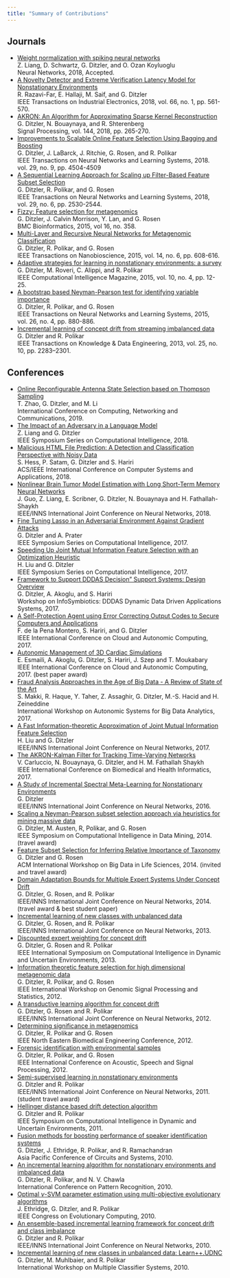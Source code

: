 ```yaml
---
title: "Summary of Contributions"
---
```


## Journals 
- [Weight normalization with spiking neural networks](https://www.sciencedirect.com/science/article/pii/S0893608018302508){target="_blank"}<br/>
  Z. Liang, D. Schwartz, G. Ditzler, and O. Ozan Koyluoglu<br/>
  Neural Networks, 2018, Accepted. 
- [A Novelty Detector and Extreme Verification Latency Model for Nonstationary Environments](https://ieeexplore.ieee.org/document/8336956/){target="_blank"}<br/>
  R. Razavi-Far, E. Hallaji, M. Saif, and G. Ditzler <br />
  IEEE Transactions on Industrial Electronics, 2018, vol. 66, no. 1, pp. 561-570. 
- [AKRON: An Algorithm for Approximating Sparse Kernel Reconstruction](http://www.sciencedirect.com/science/article/pii/S0165168417303791){target="_blank"}<br/>
  G. Ditzler, N. Bouaynaya, and R. Shterenberg <br />
  Signal Processing, vol. 144, 2018, pp. 265-270.
- [Improvements to Scalable Online Feature Selection Using Bagging and Boosting](http://ieeexplore.ieee.org/document/8065078/){target="_blank"}<br />
  G. Ditzler, J. LaBarck, J. Ritchie, G. Rosen, and R. Polikar<br/>
  IEEE Transactions on Neural Networks and Learning Systems, 2018. vol. 29, no. 9, pp. 4504-4509
- [A Sequential Learning Approach for Scaling up Filter-Based Feature Subset Selection](http://ieeexplore.ieee.org/abstract/document/7926436/){target="_blank"}<br/>
  G. Ditzler, R. Polikar, and G. Rosen<br />
  IEEE Transactions on Neural Networks and Learning Systems, 2018, vol. 29, no. 6, pp. 2530-2544.
- [Fizzy: Feature selection for metagenomics](https://bmcbioinformatics.biomedcentral.com/articles/10.1186/s12859-015-0793-8){target="_blank"}<br />
  G. Ditzler, J. Calvin Morrison, Y. Lan, and G. Rosen<br />
  BMC Bioinformatics, 2015, vol 16, no. 358. 
- [Multi-Layer and Recursive Neural Networks for Metagenomic Classification](http://ieeexplore.ieee.org/document/7219432/){target="_blank"}<br />
  G. Ditzler, R. Polikar, and G. Rosen<br />
  IEEE Transactions on Nanobioscience, 2015, vol. 14, no. 6, pp. 608-616.
- [Adaptive strategies for learning in nonstationary environments: a survey](http://ieeexplore.ieee.org/document/7296710/){target="_blank"}<br />
  G. Ditzler, M. Roveri, C. Alippi, and R. Polikar<br />
  IEEE Computational Intelligence Magazine, 2015, vol. 10, no. 4, pp. 12-25.  
- [A bootstrap based Neyman-Pearson test for identifying variable importance](http://ieeexplore.ieee.org/document/6823119/){target="_blank"}<br />
  G. Ditzler, R. Polikar, and G. Rosen<br />
  IEEE Transactions on Neural Networks and Learning Systems, 2015, vol. 26, no. 4, pp. 880-886. 
- [Incremental learning of concept drift from streaming imbalanced data](http://ieeexplore.ieee.org/document/6235959/){target="_blank"}<br />
  G. Ditzler and R. Polikar<br />
  IEEE Transactions on Knowledge & Data Engineering, 2013, vol. 25, no. 10, pp. 2283–2301.
 

## Conferences 
- [Online Reconfigurable Antenna State Selection based on Thompson Sampling](http://www.conf-icnc.org/2019/){target="_blank"} <br />
  T. Zhao, G. Ditzler, and M. Li <br />
  International Conference on Computing, Networking and Communications, 2019.
- [The Impact of an Adversary in a Language Model](http://ieee-ssci2018.org/){target="_blank"} <br />
  Z. Liang and G. Ditzler <br />
  IEEE Symposium Series on Computational Intelligence, 2018.
- [Malicious HTML File Prediction: A Detection and Classification Perspective with Noisy Data](http://www.aiccsa.net/AICCSA2018/home/){target="_blank"} <br />
  S. Hess, P. Satam, G. Ditzler and S. Hariri <br />
  ACS/IEEE International Conference on Computer Systems and Applications, 2018.
- [Nonlinear Brain Tumor Model Estimation with Long Short-Term Memory Neural Networks](http://www.ecomp.poli.br/~wcci2018/){target="_blank"} <br />
  J. Guo, Z. Liang, E. Scribner, G. Ditzler, N. Bouaynaya and H. Fathallah-Shaykh <br />
  IEEE/INNS International Joint Conference on Neural Networks, 2018.
- [Fine Tuning Lasso in an Adversarial Environment Against Gradient Attacks](https://ieeexplore.ieee.org/abstract/document/8280924/){target="_blank"} <br />
  G. Ditzler and A. Prater <br />
  IEEE Symposium Series on Computational Intelligence, 2017.
- [Speeding Up Joint Mutual Information Feature Selection with an Optimization Heuristic](https://ieeexplore.ieee.org/abstract/document/8280921/){target="_blank"} <br />
  H. Liu and G. Ditzler <br />
  IEEE Symposium Series on Computational Intelligence, 2017.
- [Framework to Support DDDAS Decision” Support Systems: Design Overview](http://ieeexplore.ieee.org/abstract/document/8064150/){target="_blank"} <br />
  G. Ditzler, A. Akoglu, and S. Hariri <br />
  Workshop on InfoSymbiotics: DDDAS Dynamic Data Driven Applications Systems, 2017.
- [A Self-Protection Agent using Error Correcting Output Codes to Secure Computers and Applications](http://ieeexplore.ieee.org/abstract/document/8064054/){target="_blank"}  <br />
  F. de la Pena Montero, S. Hariri, and G. Ditzler <br />
  IEEE International Conference on Cloud and Autonomic Computing, 2017.
- [Autonomic Management of 3D Cardiac Simulations](http://ieeexplore.ieee.org/abstract/document/8064049/){target="_blank"} <br />
  E. Esmaili, A. Akoglu, G. Ditzler, S. Hariri, J. Szep and T. Moukabary <br />
  IEEE International Conference on Cloud and Autonomic Computing, 2017. (best paper award)
- [Fraud Analysis Approaches in the Age of Big Data - A Review of State of the Art](http://ieeexplore.ieee.org/abstract/document/8064067/){target="_blank"} <br />
  S. Makki, R. Haque, Y. Taher, Z. Assaghir, G. Ditzler, M.-S. Hacid and H. Zeineddine <br />
  International Workshop on Autonomic Systems for Big Data Analytics, 2017.
- [A Fast Information-theoretic Approximation of Joint Mutual Information Feature Selection](http://ieeexplore.ieee.org/abstract/document/7966441/?reload=true){target="_blank"} <br />
  H. Liu and G. Ditzler <br />
  IEEE/INNS International Joint Conference on Neural Networks, 2017.
- [The AKRON-Kalman Filter for Tracking Time-Varying Networks](http://ieeexplore.ieee.org/abstract/document/7897268/){target="_blank"} <br />
  V. Carluccio, N. Bouaynaya, G. Ditzler, and H. M. Fathallah Shaykh <br />
  IEEE International Conference on Biomedical and Health Informatics, 2017.
- [A Study of Incremental Spectral Meta-Learning for Nonstationary Environments](http://ieeexplore.ieee.org/abstract/document/7727178/){target="_blank"} <br />
  G. Ditzler   <br />
  IEEE/INNS International Joint Conference on Neural Networks, 2016.
- [Scaling a Neyman-Pearson subset selection approach via heuristics for mining massive data ](http://ieeexplore.ieee.org/xpls/abs_all.jsp?arnumber=7008701){target="_blank"}<br />
  G. Ditzler, M. Austen, R, Polikar, and G. Rosen <br />
  IEEE Symposium on Computational Intelligence in Data Mining, 2014. (travel award) 
- [Feature Subset Selection for Inferring Relative Importance of Taxonomy](http://dl.acm.org/citation.cfm?id=2660824){target="_blank"} <br />
  G. Ditzler and G. Rosen <br />
  ACM International Workshop on Big Data in Life Sciences, 2014. (invited and travel award)
- [Domain Adaptation Bounds for Multiple Expert Systems Under Concept Drift](http://ieeexplore.ieee.org/xpls/abs_all.jsp?arnumber=6889909){target="_blank"} <br />
  G. Ditzler, G. Rosen, and R. Polikar <br />
  IEEE/INNS International Joint Conference on Neural Networks, 2014. (travel award & best student paper) 
- [Incremental learning of new classes with unbalanced data](http://ieeexplore.ieee.org/xpls/abs_all.jsp?arnumber=6706770){target="_blank"} <br />
  G. Ditzler, G. Rosen, and R. Polikar <br />
  IEEE/INNS International Joint Conference on Neural Networks, 2013.
- [Discounted expert weighting for concept drift](http://ieeexplore.ieee.org/document/6595773/?arnumber=6595773){target="_blank"} <br />
  G. Ditzler, G. Rosen and R. Polikar <br />
  IEEE International Symposium on Computational Intelligence in Dynamic and Uncertain Environments, 2013.
- [Information theoretic feature selection for high dimensional metagenomic data](http://ieeexplore.ieee.org/document/6507749/?arnumber=6507749){target="_blank"} <br />
  G. Ditzler, R. Polikar, and G. Rosen <br />
  IEEE International Workshop on Genomic Signal Processing and Statistics, 2012.
- [A transductive learning algorithm for concept drift](http://ieeexplore.ieee.org/xpls/abs_all.jsp?arnumber=6252494){target="_blank"} <br />
  G. Ditzler, G. Rosen and R. Polikar <br />
  IEEE/INNS International Joint Conference on Neural Networks, 2012.
- [Determining significance in metagenomics](http://ieeexplore.ieee.org/xpls/abs_all.jsp?arnumber=6207004){target="_blank"} <br />
  G. Ditzler, R. Polikar and G. Rosen <br />
  IEEE North Eastern Biomedical Engineering Conference, 2012.
- [Forensic identification with environmental samples](http://ieeexplore.ieee.org/xpls/abs_all.jsp?arnumber=6288265){target="_blank"} <br />
  G. Ditzler, R. Polikar, and G. Rosen   <br />
  IEEE International Conference on Acoustic, Speech and Signal Processing, 2012.
- [Semi-supervised learning in nonstationary environments](http://ieeexplore.ieee.org/xpls/abs_all.jsp?arnumber=6033578){target="_blank"} <br />
  G. Ditzler and R. Polikar <br />
  IEEE/INNS International Joint Conference on Neural Networks, 2011. (student travel award)
- [Hellinger distance based drift detection algorithm](http://ieeexplore.ieee.org/xpls/abs_all.jsp?arnumber=5948491){target="_blank"} <br />
  G. Ditzler and R. Polikar  <br />
  IEEE Symposium on Computational Intelligence in Dynamic and Uncertain Environments, 2011.
- [Fusion methods for boosting performance of speaker identification systems](http://ieeexplore.ieee.org/xpls/abs_all.jsp?arnumber=5774964){target="_blank"} <br />
  G. Ditzler, J. Ethridge, R. Polikar, and R. Ramachandran <br />
  Asia Pacific Conference of Circuits and Systems, 2010.
- [An incremental learning algorithm for nonstationary environments and imbalanced data](http://ieeexplore.ieee.org/xpls/abs_all.jsp?arnumber=5597278){target="_blank"} <br />
  G. Ditzler, R. Polikar, and N. V. Chawla <br />
  International Conference on Pattern Recognition, 2010.
- [Optimal $\nu$-SVM parameter estimation using multi-objective evolutionary algorithms](http://ieeexplore.ieee.org/xpls/abs_all.jsp?arnumber=5586029){target="_blank"} <br />
  J. Ethridge, G. Ditzler, and R. Polikar <br />
  IEEE Congress on Evolutionary Computing, 2010.
- [An ensemble-based incremental learning framework for concept drift and class imbalance](http://ieeexplore.ieee.org/xpls/abs_all.jsp?arnumber=5596764){target="_blank"} <br />
  G. Ditzler and R. Polikar <br />
  IEEE/INNS International Joint Conference on Neural Networks, 2010.
- [Incremental learning of new classes in unbalanced data: Learn++.UDNC](https://link.springer.com/chapter/10.1007/978-3-642-12127-2_4){target="_blank"} <br />
  G. Ditzler, M. Muhlbaier, and R. Polikar <br />
  International Workshop on Multiple Classifier Systems, 2010.
